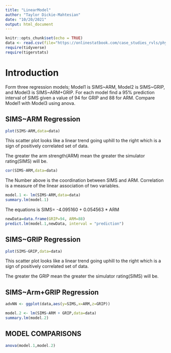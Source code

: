 ```yaml
---
title: "LinearModel"
author: "Taylor Dickie-Mahtesian"
date: "10/20/2021"
output: html_document
---
```


```r
knitr::opts_chunk$set(echo = TRUE)
data <- read.csv(file="https://onlinestatbook.com/case_studies_rvls/physical_strength/data.txt",sep="",header=TRUE)
require(tidyverse)
require(tigerstats)
```

# Introduction

Form three regression models; Model1 is SIMS~ARM, Model2 is SIMS~GRIP, and Model3 is SIMS~ARM+GRIP. For each model find a 95% prediction interval of SIMS given a value of 94  for GRIP and 88 for ARM. Compare Model1 with Model3 using anova.  

## SIMS~ARM Regression

```r
plot(SIMS~ARM,data=data)
```

This scatter plot looks like a linear trend going uphill to the right which is a sign of positively correlated set of data.

The greater the arm strength(ARM) mean the greater the simulator rating(SIMS) will be.

```r
cor(SIMS~ARM,data=data)
```
The Number above is the coordination between SIMS and ARM. Correlation is a measure of the linear association of two variables.  

```r
model.1 <- lm(SIMS~ARM,data=data)
summary.lm(model.1)
```

The equations is SIMS= -4.095160 + 0.054563 * ARM

```r
newData=data.frame(GRIP=94, ARM=88)
predict.lm(model.1,newData, interval = "prediction")
```


## SIMS~GRIP Regression


```r
plot(SIMS~GRIP,data=data)
```

This scatter plot looks like a linear trend going uphill to the right which is a sign of positively correlated set of data.

The greater the GRIP mean the greater the simulator rating(SIMS) will be.

## SIMS~Arm+GRIP Regression

```r
advNN <- ggplot(data,aes(y=SIMS,x=ARM,z=GRIP))
```

```r
model.2 <- lm(SIMS~ARM + GRIP,data=data)
summary.lm(model.2)
``` 

## MODEL COMPARISONS

```r
anova(model.1,model.2)
```